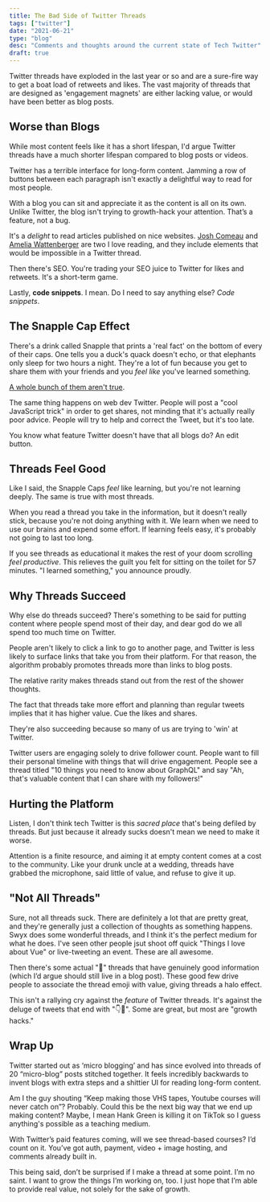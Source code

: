 ```yaml
---
title: The Bad Side of Twitter Threads
tags: ["twitter"]
date: "2021-06-21"
type: "blog"
desc: "Comments and thoughts around the current state of Tech Twitter"
draft: true
---
```


Twitter threads have exploded in the last year or so and are a sure-fire way to get a boat load of retweets and likes. The vast majority of threads that are designed as 'engagement magnets' are either lacking value, or would have been better as blog posts.

## Worse than Blogs

While most content feels like it has a short lifespan, I'd argue Twitter threads have a much shorter lifespan compared to blog posts or videos.

Twitter has a terrible interface for long-form content. Jamming a row of buttons between each paragraph isn't exactly a delightful way to read for most people.

With a blog you can sit and appreciate it as the content is all on its own. Unlike Twitter, the blog isn't trying to growth-hack your attention. That’s a feature, not a bug.

It's a _delight_ to read articles published on nice websites. [Josh Comeau](https://www.joshwcomeau.com/) and [Amelia Wattenberger](https://wattenberger.com/) are two I love reading, and they include elements that would be impossible in a Twitter thread.

Then there's SEO. You're trading your SEO juice to Twitter for likes and retweets. It's a short-term game.

Lastly, **code snippets**. I mean. Do I need to say anything else? _Code snippets_.

## The Snapple Cap Effect

There's a drink called Snapple that prints a 'real fact' on the bottom of every of their caps. One tells you a duck's quack doesn't echo, or that elephants only sleep for two hours a night. They're a lot of fun because you get to share them with your friends and you _feel like_ you've learned something.

[A whole bunch of them aren't true](https://www.theatlantic.com/technology/archive/2013/10/we-fact-checked-snapples-real-facts/280512/).

The same thing happens on web dev Twitter. People will post a "cool JavaScript trick" in order to get shares, not minding that it's actually really poor advice. People will try to help and correct the Tweet, but it's too late.

You know what feature Twitter doesn't have that all blogs do? An edit button.

## Threads Feel Good

Like I said, the Snapple Caps _feel_ like learning, but you're not learning deeply. The same is true with most threads.

When you read a thread you take in the information, but it doesn't really stick, because you're not doing anything with it. We learn when we need to use our brains and expend some effort. If learning feels easy, it's probably not going to last too long.

If you see threads as educational it makes the rest of your doom scrolling _feel productive_. This relieves the guilt you felt for sitting on the toilet for 57 minutes. "I learned something," you announce proudly.

## Why Threads Succeed

Why else do threads succeed? There's something to be said for putting content where people spend most of their day, and dear god do we all spend too much time on Twitter.

People aren't likely to click a link to go to another page, and Twitter is less likely to surface links that take you from their platform. For that reason, the algorithm probably promotes threads more than links to blog posts.

The relative rarity makes threads stand out from the rest of the shower thoughts.

The fact that threads take more effort and planning than regular tweets implies that it has higher value. Cue the likes and shares.

They're also succeeding because so many of us are trying to 'win' at Twitter.

Twitter users are engaging solely to drive follower count. People want to fill their personal timeline with things that will drive engagement. People see a thread titled "10 things you need to know about GraphQL" and say "Ah, that's valuable content that I can share with my followers!"

## Hurting the Platform

Listen, I don't think tech Twitter is this _sacred place_ that's being defiled by threads. But just because it already sucks doesn't mean we need to make it worse.

Attention is a finite resource, and aiming it at empty content comes at a cost to the community. Like your drunk uncle at a wedding, threads have grabbed the microphone, said little of value, and refuse to give it up.

## "Not All Threads"

Sure, not all threads suck. There are definitely a lot that are pretty great, and they're generally just a collection of thoughts as something happens. Swyx does some wonderful threads, and I think it's the perfect medium for what he does. I've seen other people jsut shoot off quick "Things I love about Vue" or live-tweeting an event. These are all awesome.

Then there's some actual "🧵" threads that have genuinely good information (which I’d argue should still live in a blog post). These good few drive people to associate the thread emoji with value, giving threads a halo effect.

This isn't a rallying cry against the _feature_ of Twitter threads. It's against the deluge of tweets that end with "👇🧵". Some are great, but most are "growth hacks."

## Wrap Up

Twitter started out as ‘micro blogging’ and has since evolved into threads of 20 “micro-blog” posts stitched together. It feels incredibly backwards to invent blogs with extra steps and a shittier UI for reading long-form content.

Am I the guy shouting “Keep making those VHS tapes, Youtube courses will never catch on”? Probably. Could this be the next big way that we end up making content? Maybe, I mean Hank Green is killing it on TikTok so I guess anything's possible as a teaching medium.

With Twitter’s paid features coming, will we see thread-based courses? I’d count on it. You’ve got auth, payment, video + image hosting, and comments already built in.

This being said, don’t be surprised if I make a thread at some point. I’m no saint. I want to grow the things I’m working on, too. I just hope that I’m able to provide real value, not solely for the sake of growth.
